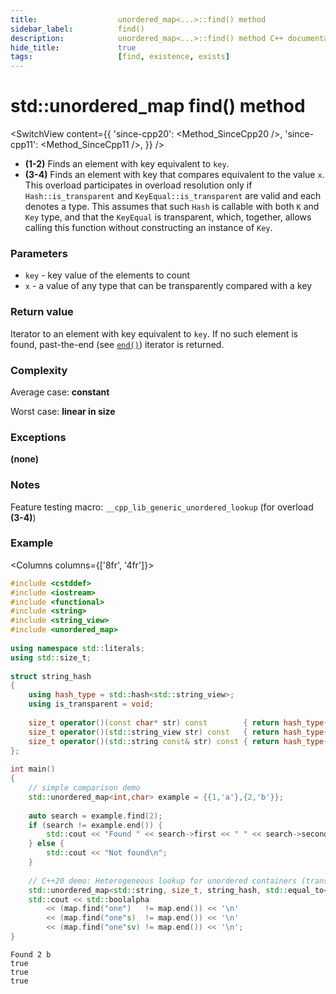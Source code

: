 ```yaml
---
title:					unordered_map<...>::find() method
sidebar_label:			find()
description:			unordered_map<...>::find() method C++ documentation
hide_title:				true
tags:					[find, existence, exists]
---
```



<!----------------- Codes ---------------------->

<!-- find() -->

# std::unordered_map find() method

<SwitchView content={{
    'since-cpp20': <Method_SinceCpp20 />,
    'since-cpp11': <Method_SinceCpp11 />,
    }} />

 - **(1-2)** Finds an element with key equivalent to `key`.
 - **(3-4)** Finds an element with key that compares equivalent to the value `x`.
    This overload participates in overload resolution only if `Hash::is_transparent` and `KeyEqual::is_transparent` are valid and each denotes a type.
    This assumes that such `Hash` is callable with both `K` and `Key` type, and that the `KeyEqual` is transparent, which, together, allows calling this function without constructing an instance of `Key`.

### Parameters

 - `key` - key value of the elements to count
 - `x` - a value of any type that can be transparently compared with a key

### Return value

Iterator to an element with key equivalent to `key`. If no such element is found, past-the-end (see [`end()`](/docs/std/containers/unordered_map/end)) iterator is returned.

### Complexity

Average case: **constant**

Worst case: **linear in size**

### Exceptions

**(none)**

### Notes

Feature testing macro: `__cpp_lib_generic_unordered_lookup` (for overload **(3-4)**)

### Example

<Columns columns={['8fr', '4fr']}>
<div>

```cpp title='Main.cpp' showLineNumbers
#include <cstddef>
#include <iostream>
#include <functional>
#include <string>
#include <string_view>
#include <unordered_map>
 
using namespace std::literals;
using std::size_t;
 
struct string_hash
{
    using hash_type = std::hash<std::string_view>;
    using is_transparent = void;
 
    size_t operator()(const char* str) const        { return hash_type{}(str); }
    size_t operator()(std::string_view str) const   { return hash_type{}(str); }
    size_t operator()(std::string const& str) const { return hash_type{}(str); }
};
 
int main()
{
    // simple comparison demo
    std::unordered_map<int,char> example = {{1,'a'},{2,'b'}};
 
    auto search = example.find(2);
    if (search != example.end()) {
        std::cout << "Found " << search->first << " " << search->second << '\n';
    } else {
        std::cout << "Not found\n";
    }
 
    // C++20 demo: Heterogeneous lookup for unordered containers (transparent hashing)
    std::unordered_map<std::string, size_t, string_hash, std::equal_to<>> map{ {"one"s, 1} };
    std::cout << std::boolalpha
        << (map.find("one")   != map.end()) << '\n'
        << (map.find("one"s)  != map.end()) << '\n'
        << (map.find("one"sv) != map.end()) << '\n';
}
```

</div>
<div>

```plaintext title="Possible output"
Found 2 b
true
true
true
```

</div>
</Columns>
